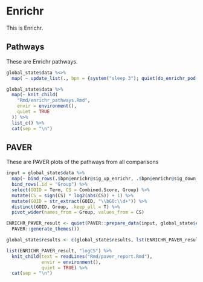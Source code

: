 # Enrichr

This is Enrichr.

## Pathways

These are Enrichr pathways.

```r
global_state$data %<>%
  map( ~ update_list(., bpn = {system("sleep 3"); quiet(do_enrichr_pod(.$bpn, useFDR=FALSE))}))

global_state$data %>%
  map(~ knit_child(
    "Rmd/enrichr_pathways.Rmd",
    envir = environment(),
    quiet = TRUE
  )) %>%
  list_c() %>%
  cat(sep = "\n")
```

## PAVER

These are PAVER plots of the pathways from all comparisons

```r
input = global_state$data %>%
  map(~ bind_rows(.$bpn@enrichr@sig_up_enrichr, .$bpn@enrichr@sig_down_enrichr %>% mutate(Combined.Score = Combined.Score * -1))) %>%
  bind_rows(.id = "Group") %>%
  select(GOID = Term, CS = Combined.Score, Group) %>%
  mutate(CS = sign(CS) * log2(abs(CS)) + 1) %>%
  mutate(GOID = str_extract(GOID, "\\bGO:\\d+")) %>%
  distinct(GOID, Group, .keep_all = T) %>%
  pivot_wider(names_from = Group, values_from = CS)

ENRICHR_PAVER_result <- quiet(PAVER::prepare_data(input, global_state$embeddings, global_state$term2name) %>%
  PAVER::generate_themes())

global_state$results <- c(global_state$results, lst(ENRICHR_PAVER_result))

list(ENRICHR_PAVER_result, "logCS") %>%
  knit_child(text = readLines("Rmd/paver_report.Rmd"),
             envir = environment(),
             quiet = TRUE) %>%
  cat(sep = "\n")
```
